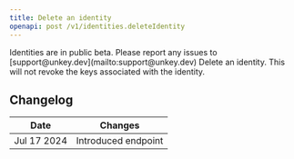 ```yaml
---
title: Delete an identity
openapi: post /v1/identities.deleteIdentity
---
```


<Info>
 Identities are in public beta. Please report any issues to [support@unkey.dev](mailto:support@unkey.dev)
</Info>
Delete an identity. This will not revoke the keys associated with the identity.


## Changelog

| Date        | Changes             |
|-------------|---------------------|
| Jul 17 2024 | Introduced endpoint |
